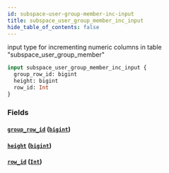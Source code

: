 ```yaml
---
id: subspace-user-group-member-inc-input
title: subspace_user_group_member_inc_input
hide_table_of_contents: false
---
```


input type for incrementing numeric columns in table "subspace_user_group_member"

```graphql
input subspace_user_group_member_inc_input {
  group_row_id: bigint
  height: bigint
  row_id: Int
}
```

### Fields

#### [`group_row_id`](#) ([`bigint`](../scalars/bigint))

#### [`height`](#) ([`bigint`](../scalars/bigint))

#### [`row_id`](#) ([`Int`](../scalars/int))
